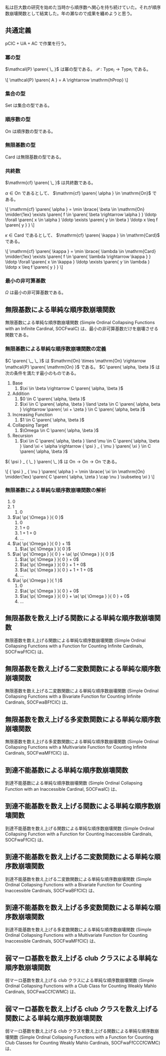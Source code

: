 私は巨大数の研究を始めた当時から順序数へ関心を持ち続けていた。それが順序数崩壊関数として結実した。年の瀬なので成果を纏めようと思う。

== 共通定義 ==

\( \mathrm{pCIC} + \mathrm{UA} + \mathrm{AC} \) で作業を行う。

<div style="display: none;"><nowiki>\[
  \newcommand{\paren}[1]{ \mathord{ \left ( { #1 } \right ) } }
  \newcommand{\bracket}[1]{ \mathord{ \left [ { #1 } \right ] } }
  \newcommand{\brace}[1]{ \mathord{ \left \{ { #1 } \right \} } }
  \newcommand{\midder}[1]{ \mathrel{ \left | \rule{0em}{#1} \right . } }
  \newcommand{\a}[2]{ { #1 } \paren{ #2 } }
  \newcommand{\p}[1]{ { \psi } _ { #1 } }
\]</nowiki></div>

=== 冪の型 ===

\( \mathcal{P} \paren{ \_ } \) は冪の型である。 \( \mathcal{P} : { \mathrm{Type} } _ { i } \rightarrow { \mathrm{Type} } _ { i } \) である。

<nowiki>\[
  \mathcal{P} \paren{ A } = A \rightarrow \mathrm{hProp}
\]</nowiki>

=== 集合の型 ===

\( \mathrm{Set} \) は集合の型である。

=== 順序数の型 ===

\( \mathrm{On} \) は順序数の型である。

=== 無限基数の型 ===

\( \mathrm{Card} \) は無限基数の型である。

=== 共終数 ===

\( \mathrm{cf} \paren{ \_ } \) は共終数である。

\( \alpha \in \mathrm{On} \) であるとして、 \( \mathrm{cf} \paren{ \alpha } \in \mathrm{On} \) である。

<nowiki>\[
  \mathrm{cf} \paren{ \alpha } = \min \brace{ \beta \in \mathrm{On} \midder{1ex} \exists \paren{ f \in \paren{ \beta \rightarrow \alpha } } \ldotp \forall \paren{ x \in \alpha } \ldotp \exists \paren{ y \in \beta } \ldotp x \leq f \paren{ y } }
\]</nowiki>

\( \kappa \in \mathrm{Card} \) であるとして、 \( \mathrm{cf} \paren{ \kappa } \in \mathrm{Card} \) である。

<nowiki>\[
  \mathrm{cf} \paren{ \kappa } = \min \brace{ \lambda \in \mathrm{Card} \midder{1ex} \exists \paren{ f \in \paren{ \lambda \rightarrow \kappa } } \ldotp \forall \paren{ x \in \kappa } \ldotp \exists \paren{ y \in \lambda } \ldotp x \leq f \paren{ y } }
\]</nowiki>

=== 最小の非可算基数 ===

\( \Omega \) は最小の非可算基数である。

== 無限基数による単純な順序数崩壊関数 ==

無限基数による単純な順序数崩壊関数 (Simple Ordinal Collapsing Functions with an Infinite Cardinal, SOCFwaIC) は、最小の非可算基数だけを崩壊させる関数である。

=== 無限基数による単純な順序数崩壊関数の定義 ===

\( C \paren{ \_, \_ } \) は \( \mathrm{On} \times \mathrm{On} \rightarrow \mathcal{P} \paren{ \mathrm{On} } \) である。 \( C \paren{ \alpha, \beta } \) は次の条件を満たす最小のものである。

# Base
## \( \xi \in \beta \rightarrow C \paren{ \alpha, \beta } \)
# Addition
## \( 0 \in C \paren{ \alpha, \beta } \)
## \( \xi \in C \paren{ \alpha, \beta } \land \zeta \in C \paren{ \alpha, beta } \rightarrow \paren{ \xi + \zeta } \in C \paren{ \alpha, beta } \)
# Increasing Function
## \( 1 \in C \paren{ \alpha, \beta } \)
# Collapsing Target
## \( \Omega \in C \paren{ \alpha, \beta } \)
# Recursion
## \( \xi \in C \paren{ \alpha, \beta } \land \mu \in C \paren{ \alpha, \beta } \land \xi < \alpha \rightarrow { \psi } _ { \mu } \paren{ \xi } \in C \paren{ \alpha, \beta } \)

\( { \psi } _ { \_ } \paren{ \_ } \) は \( \mathrm{On} \rightarrow \mathrm{On} \rightarrow \mathrm{On} \) である。

<nowiki>\[
  { \psi } _ { \nu } \paren{ \alpha } = \min \brace{ \xi \in \mathrm{On} \midder{1ex} \paren{ C \paren{ \alpha, \zeta } \cap \nu } \subseteq \xi }
\]</nowiki>

=== 無限基数による単純な順序数崩壊関数の解析 ===

# \( 0 \)
# \( 1 \)
## \( 0 \)
# \( \a{ \p{ \Omega } }{ 0 } \)
## \( 0 \)
## \( 1 + 0 \)
## \( 1 + 1 + 0 \)
## ...
# \( \a{ \p{ \Omega } }{ 0 } + 1 \)
## \( \a{ \p{ \Omega } }{ 0 } \)
# \( \a{ \p{ \Omega } }{ 0 } + \a{ \p{ \Omega } }{ 0 } \)
## \( \a{ \p{ \Omega } }{ 0 } + 0 \)
## \( \a{ \p{ \Omega } }{ 0 } + 1 + 0 \)
## \( \a{ \p{ \Omega } }{ 0 } + 1 + 1 + 0 \)
## ...
# \( \a{ \p{ \Omega } }{ 1 } \)
## \( 0 \)
## \( \a{ \p{ \Omega } }{ 0 } + 0 \)
## \( \a{ \p{ \Omega } }{ 0 } + \a{ \p{ \Omega } }{ 0 } + 0 \)
## ...

== 無限基数を数え上げる関数による単純な順序数崩壊関数 ==

無限基数を数え上げる関数による単純な順序数崩壊関数 (Simple Ordinal Collapsing Functions with a Function for Counting Infinite Cardinals, SOCFwaFfCIC) は、

== 無限基数を数え上げる二変数関数による単純な順序数崩壊関数 ==

無限基数を数え上げる二変数関数による単純な順序数崩壊関数 (Simple Ordinal Collapsing Functions with a Bivariate Function for Counting Infinite Cardinals, SOCFwaBFfCIC) は、

== 無限基数を数え上げる多変数関数による単純な順序数崩壊関数 ==

無限基数を数え上げる多変数関数による単純な順序数崩壊関数 (Simple Ordinal Collapsing Functions with a Multivariate Function for Counting Infinite Cardinals, SOCFwaMFfCIC) は、

== 到達不能基数による単純な順序数崩壊関数 ==

到達不能基数による単純な順序数崩壊関数 (Simple Ordinal Collapsing Function with an Inaccessible Cardinal, SOCFwaIC) は、

== 到達不能基数を数え上げる関数による単純な順序数崩壊関数 ==

到達不能基数を数え上げる関数による単純な順序数崩壊関数 (Simple Ordinal Collapsing Function with a Function for Counting Inaccessible Cardinals, SOCFwaFfCIC) は、

== 到達不能基数を数え上げる二変数関数による単純な順序数崩壊関数 ==

到達不能基数を数え上げる二変数関数による単純な順序数崩壊関数 (Simple Ordinal Collapsing Functions with a Bivariate Function for Counting Inaccessible Cardinals, SOCFwaBFfCIC) は、

== 到達不能基数を数え上げる多変数関数による単純な順序数崩壊関数 ==

到達不能基数を数え上げる多変数関数による単純な順序数崩壊関数 (Simple Ordinal Collapsing Functions with a Multivariate Function for Counting Inaccessible Cardinals, SOCFwaMFfCIC) は、

== 弱マーロ基数を数え上げる club クラスによる単純な順序数崩壊関数 ==

弱マーロ基数を数え上げる club クラスによる単純な順序数崩壊関数 (Simple Ordinal Collapsing Functions with a Club Class for Counting Weakly Mahlo Cardinals, SOCFwaCCfCWMC) は、

== 弱マーロ基数を数え上げる club クラスを数え上げる関数による単純な順序数崩壊関数 ==

弱マーロ基数を数え上げる club クラスを数え上げる関数による単純な順序数崩壊関数 (Simple Ordinal Collapsing Functions with a Function for Counting Club Classes for Counting Weakly Mahlo Cardinals, SOCFwaFfCCCfCWMC) は、
